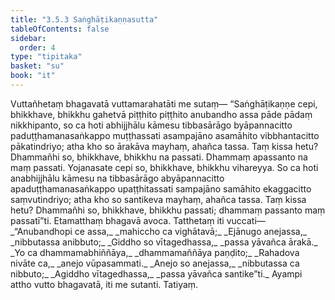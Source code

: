 ```yaml
---
title: "3.5.3 Saṅghāṭikaṇṇasutta"
tableOfContents: false
sidebar:
  order: 4
type: "tipitaka"
basket: "su"
book: "it"
---
```



<DynamicBreadcrumb />

<Division number="92" book="it" bookNo="18" page="256">

<Paragraph number="653" book="it">
Vuttañhetaṃ bhagavatā vuttamarahatāti me sutaṃ—
</Paragraph>

<Paragraph number="654" book="it">
“Saṅghāṭikaṇṇe cepi, bhikkhave, bhikkhu gahetvā piṭṭhito piṭṭhito anubandho assa pāde pādaṃ nikkhipanto, so ca hoti abhijjhālu kāmesu tibbasārāgo byāpannacitto paduṭṭhamanasaṅkappo muṭṭhassati asampajāno asamāhito vibbhantacitto pākatindriyo; atha kho so ārakāva mayhaṃ, ahañca tassa. Taṃ kissa hetu? Dhammañhi so, bhikkhave, bhikkhu na passati. Dhammaṃ apassanto na maṃ passati.
</Paragraph>

<Paragraph number="655" book="it">
Yojanasate cepi so, bhikkhave, bhikkhu vihareyya. So ca hoti anabhijjhālu kāmesu na tibbasārāgo abyāpannacitto apaduṭṭhamanasaṅkappo upaṭṭhitassati sampajāno samāhito ekaggacitto saṃvutindriyo; atha kho so santikeva mayhaṃ, ahañca tassa. Taṃ kissa hetu? Dhammañhi so, bhikkhave, bhikkhu passati; dhammaṃ passanto maṃ passatī”ti. Etamatthaṃ bhagavā avoca. Tatthetaṃ iti vuccati—
</Paragraph>

<Paragraph number="656" type="verses" book="it">
_“Anubandhopi ce assa,_  
_mahiccho ca vighātavā;_  
_Ejānugo anejassa,_  
_nibbutassa anibbuto;_  
_Giddho so vītagedhassa,_  
_passa yāvañca ārakā._  

</Paragraph>

<Paragraph number="657" type="verses" book="it">
_Yo ca dhammamabhiññāya,_  
_dhammamaññāya paṇḍito;_  
_Rahadova nivāte ca,_  
_anejo vūpasammati._  

</Paragraph>

<Paragraph number="658" type="verses" book="it">
_Anejo so anejassa,_  
_nibbutassa ca nibbuto;_  
_Agiddho vītagedhassa,_  
_passa yāvañca santike”ti._  

</Paragraph>

<Paragraph number="659" book="it">
Ayampi attho vutto bhagavatā, iti me sutanti.

</Paragraph>
</Division>

<Paragraph number="660" type="center" book="it">
Tatiyaṃ.
</Paragraph>